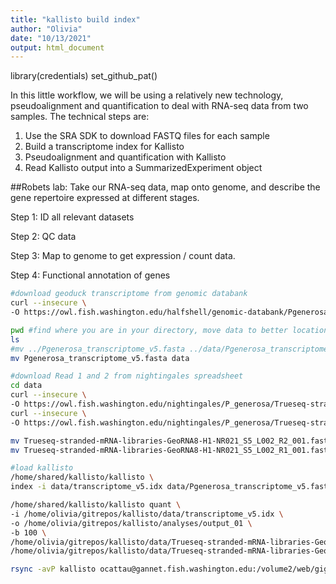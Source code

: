 ```yaml
---
title: "kallisto build index"
author: "Olivia"
date: "10/13/2021"
output: html_document
---
```

library(credentials)
set_github_pat()

In this little workflow, we will be using a relatively new technology, pseudoalignment and quantification to deal with RNA-seq data from two samples. The technical steps are:

1. Use the SRA SDK to download FASTQ files for each sample
2. Build a transcriptome index for Kallisto
3. Pseudoalignment and quantification with Kallisto
4. Read Kallisto output into a SummarizedExperiment object

##Robets lab: Take our RNA-seq data, map onto genome, and describe the gene repertoire expressed at different stages.

Step 1: ID all relevant datasets

Step 2: QC data

Step 3: Map to genome to get expression / count data.

Step 4: Functional annotation of genes

```bash
#download geoduck transcriptome from genomic databank
curl --insecure \
-O https://owl.fish.washington.edu/halfshell/genomic-databank/Pgenerosa_transcriptome_v5.fasta
```

```bash
pwd #find where you are in your directory, move data to better location
ls
#mv ../Pgenerosa_transcriptome_v5.fasta ../data/Pgenerosa_transcriptome_v5.fasta
mv Pgenerosa_transcriptome_v5.fasta data
```

```bash
#download Read 1 and 2 from nightingales spreadsheet 
cd data
curl --insecure \
-O https://owl.fish.washington.edu/nightingales/P_generosa/Trueseq-stranded-mRNA-libraries-GeoRNA8-H1-NR021_S5_L002_R1_001.fastq.gz
curl --insecure \
-O https://owl.fish.washington.edu/nightingales/P_generosa/Trueseq-stranded-mRNA-libraries-GeoRNA8-H1-NR021_S5_L002_R2_001.fastq.gz
```

```bash
mv Trueseq-stranded-mRNA-libraries-GeoRNA8-H1-NR021_S5_L002_R2_001.fastq.gz data
mv Trueseq-stranded-mRNA-libraries-GeoRNA8-H1-NR021_S5_L002_R1_001.fastq.gz data
```

```bash
#load kallisto
/home/shared/kallisto/kallisto \
index -i data/transcriptome_v5.idx data/Pgenerosa_transcriptome_v5.fasta
```

```bash
/home/shared/kallisto/kallisto quant \
-i /home/olivia/gitrepos/kallisto/data/transcriptome_v5.idx \
-o /home/olivia/gitrepos/kallisto/analyses/output_01 \
-b 100 \
/home/olivia/gitrepos/kallisto/data/Trueseq-stranded-mRNA-libraries-GeoRNA8-H1-NR021_S5_L002_R1_001.fastq.gz \
/home/olivia/gitrepos/kallisto/data/Trueseq-stranded-mRNA-libraries-GeoRNA8-H1-NR021_S5_L002_R2_001.fastq.gz
```

```bash
rsync -avP kallisto ocattau@gannet.fish.washington.edu:/volume2/web/gigas/
```